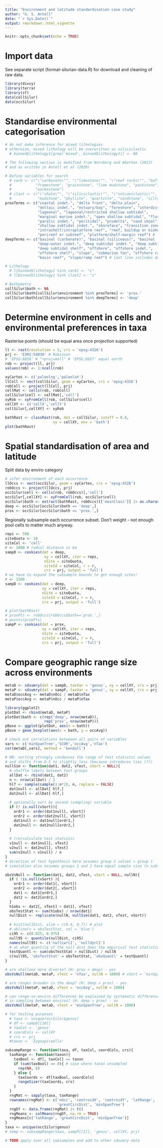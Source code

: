 ```yaml
---
title: "Environment and latitude standardisation case study"
author: "G. S. Antell"
date: "`r Sys.Date()`"
output: rmarkdown::html_vignette
---
```


```r
knitr::opts_chunk$set(echo = TRUE)
```

# Import data

See separate script (format-silurian-data.R) for download and cleaning of raw data.
```r
library(divvy) 
library(terra) 
library(sf)
data(collSilur)
data(occSilur)
```

# Standardise environmental categorisation

```r
# do not make inference for mixed lithologies
# otherwise, mixed lithology will be overwritten as siliciclastic
  # binned$lithology1[grep('mixed', binned$lithology1)] <- NA 

# The following section is modified from Nurnberg and Aberhan (2013)
# and as written in Antell et al (2020)

# Define variables for search 
  # carb <- c("\"carbonate\"", "\"limestone\"", "\"reef rocks\"", "bafflestone", "bindstone", "dolomite", 
  #           "framestone", "grainstone", "lime mudstone", "packstone", "rudstone", "floatstone",
  #           "wackestone")
  # clast <- c("\"shale\"", "\"siliciclastic\"", "\"volcaniclastic\"", "claystone", "conglomerate",  
  #            "mudstone", "phyllite", "quartzite", "sandstone", "siltstone", "slate", "schist")
proxTerms <- c("coastal indet.", "delta front", "delta plain",
               "deltaic indet.", "estuary/bay", "foreshore", "interdistributary bay",
               "lagoonal", "lagoonal/restricted shallow subtidal",
               "marginal marine indet.", "open shallow subtidal", "fluvial-deltaic indet.",
               "paralic indet.", "peritidal", "prodelta", "sand shoal",
               "shallow subtidal indet.", "shoreface", "transition zone/lower shoreface",
               "intrashelf/intraplatform reef", "reef, buildup or bioherm",
               "perireef or subreef", "platform/shelf-margin reef") # last 2 lines include reefs
deepTerms <- c("basinal (carbonate)", "basinal (siliceous)", "basinal (siliciclastic)",
               "deep-water indet.", "deep subtidal indet.", "deep subtidal ramp",
               "deep subtidal shelf", "offshore", "offshore indet.",
               "offshore shelf", "slope", "submarine fan", "offshore ramp", 
               "basin reef", "slope/ramp reef") # last line includes deep water reefs

# Lithology
  # l[binned$lithology1 %in% carb] <- "c"  
  # l[binned$lithology1 %in% clast] <- "s"

# Bathymetry
collSilur$bath <- NA
collSilur$bath[collSilur$environment %in% proxTerms] <- 'prox.' 
collSilur$bath[collSilur$environment %in% deepTerms] <- 'deep'
```

# Determine environment in cells and environmental preferences in taxa

Rasterise points (should be equal area once projection supported)
```r
ll <- rast(resolution = 5, crs = 'epsg:4326')
prj <- 'ESRI:54030' # Robinson 
# 'EPSG:8858' # "+proj=moll" # 'EPSG:8857' equal earth
rob <- project(ll, prj) 
values(rob) <- 1:ncell(rob)

xyCartes <- c('paleolng','paleolat')
llColl <- vect(collSilur, geom = xyCartes, crs = 'epsg:4326')
robColl <- project(llColl, prj)
cellMat <- cells(rob, robColl) 
collSilur$cell <- cellMat[,'cell']
xyRob <- xyFromCell(rob, collSilur$cell)
cellXY <- c('cellX','cellY')
collSilur[,cellXY] <- xyRob
```

```r
bathRast <- classRast(rob, dat = collSilur, cutoff = 0.8,
                      xy = cellXY, env = 'bath')
plot(bathRast)
```

# Spatial standardisation of area and latitude

Split data by enviro category
```r
# infer environment of each occurrence
llOccs <- vect(occSilur, geom = xyCartes, crs = 'epsg:4326')
robOccs <- project(llOccs, prj)
occSilur$cell <- cells(rob, robOccs)[,'cell']
occSilur[,cellXY] <- xyFromCell(rob, occSilur$cell)
occSilur$bath <- extract(bathRast, robOccs)[['mainClass']] |> as.character()
deep <- occSilur[occSilur$bath == 'deep',]
prox <- occSilur[occSilur$bath == 'prox.',]
```

Regionally subsample each occurrence subset. 
Don't weight - not enough pool cells to matter much anyway.
```r
reps <- 500
siteQuota <- 10
siteCol <- 'cell'
r <- 1000 # radial distance in km
sampD <- cookies(dat = deep, 
                  xy = cellXY, iter = reps, 
                  nSite = siteQuota, 
                  siteId = siteCol, r = r, 
                  crs = prj, output = 'full')
# we have to expand the subsample bounds to get enough sites!
r <- 1500
sampD <- cookies(dat = deep, 
                 xy = cellXY, iter = reps, 
                 nSite = siteQuota, 
                 siteId = siteCol, r = r, 
                 crs = prj, output = 'full')

# plot(bathRast)
# proxPts <- robOccs[robOccs$bath=='prox.',]
# points(proxPts)
sampP <- cookies(dat = prox, 
                 xy = cellXY, iter = reps, 
                 nSite = siteQuota, 
                 siteId = siteCol, r = r, 
                 crs = prj, output = 'full')
```

# Compare geographic range size across environments

```r
metaD <- sdsumry(dat = sampD, taxVar = 'genus', xy = cellXY, crs = prj)
metaP <- sdsumry(dat = sampP, taxVar = 'genus', xy = cellXY, crs = prj)
metaD$occAvg <- metaD$nOcc / metaD$nTax
metaP$occAvg <- metaP$nOcc / metaP$nTax
```

```r
library(ggplot2)
plotDat <- rbind(metaD, metaP)
plotDat$bath <- c(rep('deep', nrow(metaD)), 
                  rep('prox', nrow(metaP)))
pBase <- ggplot(plotDat, aes(x = bath))
pBase + geom_boxplot(aes(x = bath, y = occAvg))
```

```r
# check out correlations betweeen all pairs of variables
vars <- c('minSpanTree','SCOR','occAvg','nTax')
cor(metaD[,vars], method = 'kendall')
```

```r
# NB: sorting strongly condenses the range of test statistic values
# and shifts from 0.5 to slightly less (because introduces ties (?))
nullSim <- function(dat1, dat2, vTest, vSort = NULL){
  # shuffle labels between test groups
  allDat <- rbind(dat1, dat2)
  n <- nrow(allDat) / 2
  hlf <- sample(sample(1:n*2), n, replace = FALSE)
  dat1null <- allDat[ hlf,]
  dat2null <- allDat[-hlf,]
  
  # optionally sort by second (sampling) variable
  if (! is.null(vSort)){
    ordr1 <- order(dat1null[, vSort])
    ordr2 <- order(dat2null[, vSort])
    dat1null <- dat1null[ordr1,]
    dat2null <- dat2null[ordr2,]
  }
  
  # (re)calculate test statistic
  v1null <- dat1null[, vTest]
  v2null <- dat2null[, vTest]
  sum(v2null > v1null) / n
}
# direction of test hypothesis here assumes group 2 values > group 1
# simulation also assumes groups 1 and 2 have equal sample size (n subsamples)

obsVsNull <- function(dat1, dat2, vTest, vSort = NULL, nullN){
  if ( !is.null(vSort) ){
    ordr1 <- order(dat1[, vSort])
    ordr2 <- order(dat2[, vSort])
    dat1 <- dat1[ordr1,]
    dat2 <- dat2[ordr2,]
  }
  h1obs <- dat2[, vTest] > dat1[, vTest]
  obsTestStat <- sum(h1obs) / nrow(dat1)
  nullDist <- replicate(nullN, nullSim(dat1, dat2, vTest, vSort))
  
  # hist(nullDist, xlim = c(0.4, 0.7)) # plot
  # abline(v = obsTestStat, col = 'blue')
  ci95 <- c(0.025, 0.975)
  null95 <- quantile(nullDist, ci95)
  names(null95) <- c('nullLwrCI', 'nullUprCI')
  # at what quantile of the null dist does the empirical test statistic lie?
  testQuantl <- sum(obsTestStat > nullDist) / nullN
  c(null95, 'obsTestStat' = obsTestStat, 'obsQuantl' = testQuantl)
}

# are shallows more diverse? (H: prox > deep) - yes
obsVsNull(metaD, metaP, vTest = 'nTax', nullN = 1000) # vSort = 'minSpanTree'

# are ranges broader in the deep? (H: deep > prox) - yes
obsVsNull(metaP, metaD, vTest = 'occAvg', nullN = 1000)

# can range-vs-enviro differences be explained by systematic differences
# in sampling between enviros? (H: deep > prox) - no
obsVsNull(metaP, metaD, vTest = 'minSpanTree', nullN = 1000)
```

```r
# for testing purposes
  # taxa <- unique(occSilur$genus)
  # df <- sampD[[10]]
  # taxCol <- 'genus'
  # coordCols <- cellXY
  # crs <- prj
  #taxon <- 'Zygospiraella'

subsampRange <- function(taxa, df, taxCol, coordCols, crs){
  taxRange <- function(taxon){
    taxBool <- df[, taxCol] == taxon
    if (sum(taxBool) == 0){ # case where taxon unsampled
      rep(NA, 6)
    } else {
      taxCoords <- df[taxBool, coordCols]
      rangeSizer(taxCoords, crs)
    }
  }
  rngMat <- sapply(taxa, taxRange)
  rownames(rngMat) <- c('nOcc', 'centroidX', 'centroidY', 'latRange',
                        'greatCircDist', 'minSpanTree')
  rngDf <- data.frame(rngMat) |> t()
  rngMeans <- colMeans(rngDf, na.rm = TRUE)
  rngMeans[c('latRange', 'greatCircDist', 'minSpanTree')]
}
taxa <- unique(occSilur$genus)
# temp <- subsampRange(taxa, sampP[[1]], 'genus', cellXY, prj)

# TODO apply over all subsamples and add to other sdsumry data
```
